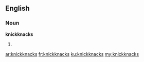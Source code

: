 ==English==
===Noun===
'''knickknacks'''
# {{plural of|[[knickknack]]}}

[[ar:knickknacks]]
[[fr:knickknacks]]
[[ku:knickknacks]]
[[my:knickknacks]]